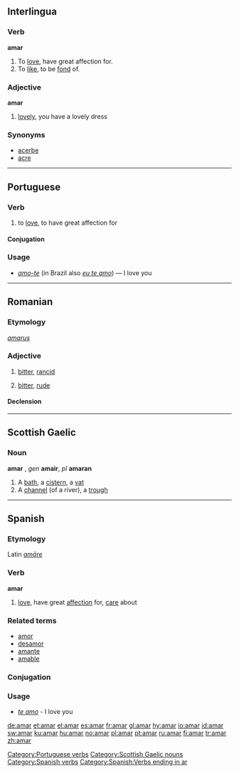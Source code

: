 ==Interlingua==

===Verb===
'''amar'''

# To [[love]],  have great affection for.
# To [[like]], to be [[fond]] of.

===Adjective===
'''amar'''

# [[lovely]], you have a lovely dress

===Synonyms===
*[[acerbe]]
*[[acre]]

----

==Portuguese==

===Verb===
{{pt-verb-ar|stem=am}}

# to [[love]], to have great affection for

====Conjugation====
{{pt-conj-ar|am}}

===Usage===
{{rfc-header|Usage}}
* ''[[amo-te]]'' (in Brazil also ''[[eu te amo]]'') &mdash; I love you

[[Category:Portuguese verbs]]

----

==Romanian==

===Etymology===
{{L.|ro}} ''[[amarus]]''

===Adjective===
{{ro-adj|4}}

# {{context|of food|lang=ro}} [[bitter]], [[rancid]]
# {{context|of a person|lang=ro}} [[bitter]], [[rude]]

====Declension====
{{ro-adj-4|amar}}

----

==Scottish Gaelic==

===Noun===
'''amar''' {{m}}, ''gen'' '''amair''', ''pl'' '''amaran'''

# A [[bath]], a [[cistern]], a [[vat]]
# A [[channel]] (of a river), a [[trough]]

[[Category:Scottish Gaelic nouns]]

----

==Spanish==

===Etymology===
Latin ''[[amare|amāre]]''

===Verb===
'''amar'''

# [[love]], have great [[affection]] for, [[care]] about

===Related terms===
*[[amor]]
*[[desamor]]
*[[amante]]
*[[amable]]

===Conjugation===
{{es-conj-ar|am}}

===Usage===
* ''[[te amo]]'' - I love you

[[Category:Spanish verbs]]
[[Category:Spanish:Verbs ending in ar]]

[[de:amar]]
[[et:amar]]
[[el:amar]]
[[es:amar]]
[[fr:amar]]
[[gl:amar]]
[[hy:amar]]
[[io:amar]]
[[id:amar]]
[[sw:amar]]
[[ku:amar]]
[[hu:amar]]
[[no:amar]]
[[pl:amar]]
[[pt:amar]]
[[ru:amar]]
[[fi:amar]]
[[tr:amar]]
[[zh:amar]]